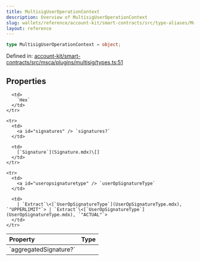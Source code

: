 ```yaml
---
title: MultisigUserOperationContext
description: Overview of MultisigUserOperationContext
slug: wallets/reference/account-kit/smart-contracts/src/type-aliases/MultisigUserOperationContext
layout: reference
---
```


```ts
type MultisigUserOperationContext = object;
```

Defined in: [account-kit/smart-contracts/src/msca/plugins/multisig/types.ts:51](https://github.com/alchemyplatform/aa-sdk/blob/e3c1a23e6e03f44bf2db3afddb97a91b175cba58/account-kit/smart-contracts/src/msca/plugins/multisig/types.ts#L51)

## Properties

<table>
  <thead>
    <tr>
      <th align="left">Property</th>
      <th align="left">Type</th>
    </tr>
  </thead>

  <tbody>
    <tr>
      <td>
        <a id="aggregatedsignature" /> `aggregatedSignature?`
      </td>

      <td>
        `Hex`
      </td>
    </tr>

    <tr>
      <td>
        <a id="signatures" /> `signatures?`
      </td>

      <td>
        [`Signature`](Signature.mdx)\[]
      </td>
    </tr>

    <tr>
      <td>
        <a id="useropsignaturetype" /> `userOpSignatureType`
      </td>

      <td>
        | `Extract`\<[`UserOpSignatureType`](UserOpSignatureType.mdx), `"UPPERLIMIT"`> | `Extract`\<[`UserOpSignatureType`](UserOpSignatureType.mdx), `"ACTUAL"`>
      </td>
    </tr>

  </tbody>
</table>
